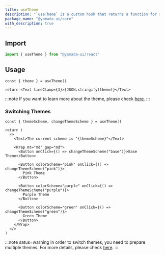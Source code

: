 ```yaml
---
title: useTheme
description: "`useTheme` is a custom hook that returns a function for retrieving and switching themes."
package_name: "@yamada-ui/core"
with_description: true
---
```


## Import

```ts
import { useTheme } from "@yamada-ui/react"
```

## Usage

```tsx functional=true
const { theme } = useTheme()

return <Text lineClamp={3}>{JSON.stringify(theme)}</Text>
```

:::note
If you want to learn more about the theme, please check [here](/styled-system/theming).
:::

### Switching Themes

```tsx functional=true
const { themeScheme, changeThemeScheme } = useTheme()

return (
  <>
    <Text>The current scheme is "{themeScheme}"</Text>

    <Wrap mt="md" gap="md">
      <Button onClick={() => changeThemeScheme("base")}>Base Theme</Button>

      <Button colorScheme="pink" onClick={() => changeThemeScheme("pink")}>
        Pink Theme
      </Button>

      <Button colorScheme="purple" onClick={() => changeThemeScheme("purple")}>
        Purple Theme
      </Button>

      <Button colorScheme="green" onClick={() => changeThemeScheme("green")}>
        Green Theme
      </Button>
    </Wrap>
  </>
)
```

:::note satus=warning
In order to switch themes, you need to prepare multiple themes. For more details, please check [here](/styled-system/theming/switch-themes).
:::
